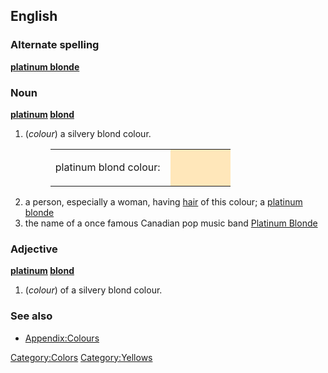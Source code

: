 ==English==

===Alternate spelling===
'''[[platinum blonde]]'''

===Noun===
'''[[platinum]] [[blond]]'''
#(''colour'') a silvery blond colour.
#:<table><tr><td>platinum blond colour: &nbsp;</td><td bgcolor="#FFE7BA" width="80">&nbsp; </td></tr></table>
# a person, especially a woman, having [[hair]] of this colour; a [[platinum blonde]]
# the name of a once famous Canadian pop music band [http://en.wikipedia.org/wiki/Platinum_Blonde_%28band%29 Platinum Blonde]

===Adjective===
'''[[platinum]] [[blond]]'''
#(''colour'') of a silvery blond colour.

===See also===
*[[Wiktionary_Appendix:Colours|Appendix:Colours]]

[[Category:Colors]]
[[Category:Yellows]]